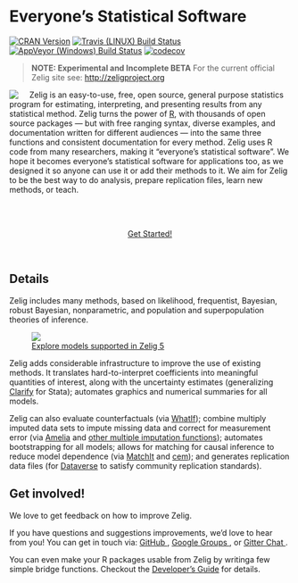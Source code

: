 Everyone's Statistical Software
==========================================

[![CRAN Version](http://www.r-pkg.org/badges/version/Zelig)](http://cran.r-project.org/package=Zelig)
[![Travis (LINUX) Build Status](https://travis-ci.org/IQSS/Zelig.svg?branch=master)](https://travis-ci.org/IQSS/Zelig)
[![AppVeyor (Windows) Build Status](https://ci.appveyor.com/api/projects/status/github/IQSS/Zelig?branch=master&svg=true)](https://ci.appveyor.com/project/IQSS/Zelig)
[![codecov](https://codecov.io/gh/IQSS/Zelig/branch/master/graph/badge.svg)](https://codecov.io/gh/IQSS/Zelig)

> <i class="fa fa-exclamation-triangle fa-1x" aria-hidden="true"></i> **NOTE: Experimental and Incomplete BETA** For the current official Zelig site see: <http://zeligproject.org> 

<img style="float:left; padding-right:20px" src="https://github.com/IQSS/Zelig/blob/master/README_files/img/zelig.png?raw=true"/>

Zelig is an easy-to-use, free, open source, general purpose statistics program for estimating, interpreting, and presenting results from any statistical method. Zelig turns the power of [R](https://www.r-project.org/), with thousands of open source packages — but with free ranging syntax, diverse examples, and documentation written for different audiences — into the same three functions and consistent documentation for every method. Zelig uses R code from many researchers, making it "everyone's statistical software". We hope it becomes everyone's statistical software for applications too, as we designed it so anyone can use it or add their methods to it. We aim for Zelig to be the best way to do analysis, prepare replication files, learn new methods, or teach.

<br>
<br>

<p align="center">
  <a href="articles/quickstart.html" class="btn btn-warning">Get Started!</a>
</p>

<br>

## Details

Zelig includes many methods, based on likelihood, frequentist, Bayesian, robust Bayesian, nonparametric, and population and superpopulation theories of inference. 

<figure>
  <a href="articles/available-models-overview.html"><img src="https://github.com/IQSS/Zelig/blob/pkgdown/README_files/img/zelig_models_thumb.png?raw=true">
  <figcaption>Explore models supported in Zelig 5</figcaption>
  </a>

</figure>

Zelig adds considerable infrastructure to improve the use of existing methods. It translates hard-to-interpret coefficients into meaningful quantities of interest, along with the uncertainty estimates (generalizing [Clarify](http://gking.harvard.edu/publications/clarify-software-interpreting-and-presenting-statistical-results) for Stata); automates graphics and numerical summaries for all models. 


Zelig can also evaluate counterfactuals (via [WhatIf](http://gking.harvard.edu/whatif)); combine multiply imputed data sets to impute missing data and correct for measurement error (via [Amelia](http://gking.harvard.edu/amelia) and [other multiple imputation functions](reference/to_zelig_mi.html)); automates bootstrapping for all models; allows for matching for causal inference to reduce model dependence (via [MatchIt](http://gking.harvard.edu/publications/matchit-nonparametric-preprocessing-parametric-causal-inference) and [cem](http://gking.harvard.edu/cem));  and generates replication data files (for [Dataverse](http://dataverse.org/) to satisfy community replication standards). 

## Get involved!

We love to get feedback on how to improve Zelig.

<i class="fa fa-comment-o" aria-hidden="true"></i> If you have questions and 
suggestions improvements, we'd love to hear from you! You can get in touch via: 
<a href="https://github.com/IQSS/Zelig/issues">GitHub <i class="fa fa-github" aria-hidden="true"></i></a>, 
<a href="https://groups.google.com/forum/#!forum/zelig-statistical-software">Google Groups <i class="fa fa-google" aria-hidden="true"></i></a>, or 
<a href="https://gitter.im/Zelig-dev/CommunityQueries">Gitter Chat <i class="fa fa-comments-o" aria-hidden="true"></i></a>. 

<i class="fa fa-code" aria-hidden="true"></i> You can even make your R packages 
usable from Zelig by writinga few simple bridge functions. Checkout the 
[Developer's Guide](articles/developers-guide.html) for details.




<!------ Gitter Chat Window -------------------------------->
<style type="text/css">
aside.gitter-chat-embed {
  height: 91.5%;
  top: 8.5%;
}
</style>

<script>
  ((window.gitter = {}).chat = {}).options = {
    room: 'Zelig-dev/CommunityQueries'
  };
</script>
<script src="https://sidecar.gitter.im/dist/sidecar.v1.js" async defer></script>
